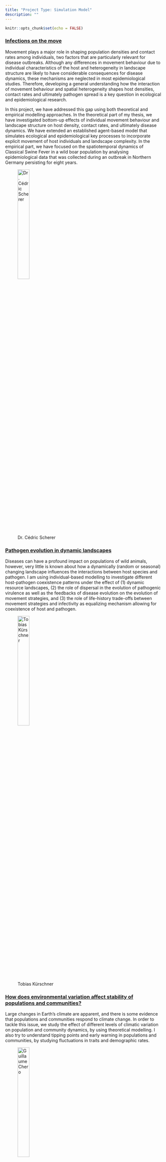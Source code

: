 ```yaml
---
title: "Project Type: Simulation Model"
description: ""
---
```


```r
knitr::opts_chunk$set(echo = FALSE)
```

### [Infections on the move](proj-pop-disease-1.html)

Movement plays a major role in shaping population densities and contact rates among individuals, two factors that are particularly relevant for disease outbreaks. Although any differences in movement behaviour due to individual characteristics of the host and heterogeneity in landscape structure are likely to have considerable consequences for disease dynamics, these mechanisms are neglected in most epidemiological studies. Therefore, developing a general understanding how the interaction of movement behaviour and spatial heterogeneity shapes host densities, contact rates and ultimately pathogen spread is a key question in ecological and epidemiological research.

In this project, we have addressed this gap using both theoretical and empirical modelling approaches. In the theoretical part of my thesis, we have investigated bottom-up effects of individual movement behaviour and landscape structure on host density, contact rates, and ultimately disease dynamics. We have extended an established agent-based model that simulates ecological and epidemiological key processes to incorporate explicit movement of host individuals and landscape complexity. In the empirical part, we have focused on the spatiotemporal dynamics of Classical Swine Fever in a wild boar population by analysing epidemiological data that was collected during an outbreak in Northern Germany persisting for eight years.

<figure>
  <img src="img/people-scherer.jpg" alt="Dr. Cédric Scherer" style="width:30%"><br>
  <figcaption>Dr. Cédric Scherer</figcaption>
</figure>



### [Pathogen evolution in dynamic landscapes](proj-pop-disease-2.html)

Diseases can have a profound impact on populations of wild animals, however, very little is known about how a dynamically (random or seasonal) changing landscape influences the interactions between host species and pathogen. I am using individual-based modelling to investigate different host-pathogen coexistence patterns under the effect of (1) dynamic resource landscapes, (2) the role of dispersal in the evolution of pathogenic virulence as well as the feedbacks of disease evolution on the evolution of movement strategies, and (3) the role of life-history trade-offs between movement strategies and infectivity as equalizing mechanism allowing for coexistence of host and pathogen.

<figure>
  <img src="img/people-kuerschner.jpg" alt="Tobias Kürschner" style="width:30%"><br>
  <figcaption>Tobias Kürschner</figcaption>
</figure>



### [How does environmental variation affect stability of populations and communities?](proj-pop-stability-2.html)

Large changes in Earth’s climate are apparent, and there is some evidence that populations and communities respond to climate change. In order to tackle this issue, we study the effect of different levels of climatic variation on population and community dynamics, by using theoretical modelling. I also try to understand tipping points and early warning in populations and communities, by studying fluctuations in traits and demographic rates.

<figure>
  <img src="img/people-chero.jpg" alt="Guillaume Chero" style="width:30%">
  <figcaption>Guillaume Chero</figcaption>
</figure>

<figure>
  <img src="img/people-scherer.jpg" alt="Dr. Cédric Scherer" style="width:30%"><br>
  <figcaption>Dr. Cédric Scherer</figcaption>
</figure>



### [Jaguar connectivity in Central America]((proj-pop-wildlife-1.html)

For large carnivores in fragmented landscapes such as the jaguar, connectivity is a conservation priority to secure population viability and genetic diversity. Management of jaguar populations requires an understanding on how the species’ movement is influenced by individual traits and the structure and configuration of their landscape. Therefore, I aim at developing a spatially explicit agent-based model of jaguar movement and population dynamics, to quantify functional connectivity and population viability in Middle America, a region which is particularly critical for jaguar connectivity and where jaguars have started exhibiting early signs of genetic isolation.

<figure>
  <img src="img/people-calderon.jpg" alt="Patricia Calderon" style="width:30%"><br>
  <figcaption>Patricia Calderon</figcaption>
</figure>



### [Modelling genetic processes to support the conservation management of Eurasian lynx]()

The genetic viability of the reintroduced populations of large carnivores such as Eurasian lynx (Lynx lynx) has been called into question due to the weak genetic exchange. I am developing an existing population model to include individual genetics for testing conservation management scenarios in order to reveal the potential for enhancing the genetic viability of a Central European meta-population.

<figure>
  <img src="img/people-premier.jpg" alt="Joe Premier" style="width:30%"><br>
  <figcaption>Joe Premier</figcaption>
</figure>
